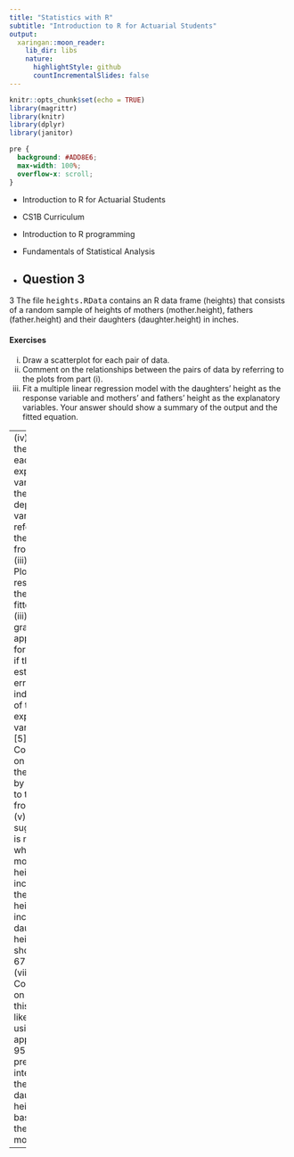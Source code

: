 ```yaml
---
title: "Statistics with R"
subtitle: "Introduction to R for Actuarial Students"
output:
  xaringan::moon_reader:
    lib_dir: libs
    nature:
      highlightStyle: github
      countIncrementalSlides: false
---
```


```r
knitr::opts_chunk$set(echo = TRUE)
library(magrittr)
library(knitr)
library(dplyr)
library(janitor)


```

```css
pre {
  background: #ADD8E6;
  max-width: 100%;
  overflow-x: scroll;
}
```

* Introduction to R for Actuarial Students

* CS1B Curriculum

* Introduction to R programming
* Fundamentals of Statistical Analysis

* Question 3
---


3 The file <tt>heights.RData</tt> contains an R data frame (heights) that consists of a 
random sample of heights of mothers (mother.height), fathers 
(father.height) and their daughters (daughter.height) in inches. 

#### Exercises

(i) Draw a scatterplot for each pair of data. 
(ii) Comment on the relationships between the pairs of data by referring to the 
plots from part (i). 
(iii) Fit a multiple linear regression model with the daughters’ height as the 
response variable and mothers’ and fathers’ height as the explanatory 
variables. Your answer should show a summary of the output and the fitted 
equation. 

---
(iv) Assess the effect of each explanatory variable on the dependent variable by 
referring to the R output from part (iii). [4] 
(v) Plot the residuals of the model fitted in part (iii) using a graph that is 
appropriate for checking if the estimated errors are independent of the 
explanatory variables. [5] 
(vi) Comment on the fit of the model by referring to the plot from part (v). 
A suggestion is made that when the mother’s height is 61 inches and the father’s 
height is 63 inches, their daughter’s height should be 67.5 inches. 
(vii) Comment on whether this claim is likely by using an appropriate 95% 
predictive interval of the daughter’s height based on the fitted model. 


---